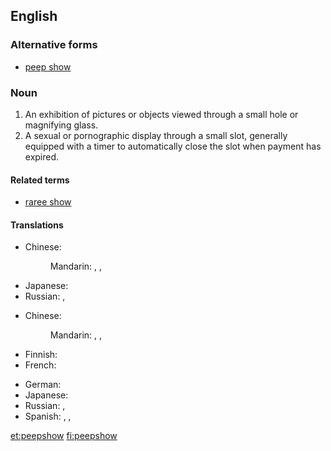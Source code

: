 ==English==

===Alternative forms===
* [[peep show]]

===Noun===
{{en-noun}}
{{wikipedia}}

# An exhibition of pictures or objects viewed through a small hole or magnifying glass.
# A sexual or pornographic display through a small slot, generally equipped with a timer to automatically close the slot when payment has expired.

====Related terms====
* [[raree show]]

====Translations====
{{trans-top|exhibition}}
* Chinese:
*: Mandarin: {{t|zh|西洋景|tr=xīyángjǐng|sc=Hani}}, {{t|zh|西洋鏡|sc=Hani}}, {{t|zh|西洋镜|tr=xīyángjìng|sc=Hani}}
{{trans-mid}}
* Japanese: {{t-|ja|ピープショー|tr=pīpushō|sc=Jpan}}
* Russian: {{t-|ru|пипшоу|n|tr=pipšóu|sc=Cyrl}} {{indeclinable}}, {{t-|ru|пип-шоу|n|tr=pip-šóu|sc=Cyrl}} {{indeclinable}}
{{trans-bottom}}

{{trans-top|sex show}}
* Chinese:
*: Mandarin: {{t|zh|西洋景|tr=xīyángjǐng|sc=Hani}}, {{t|zh|西洋鏡|sc=Hani}}, {{t|zh|西洋镜|tr=xīyángjìng|sc=Hani}}
* Finnish: {{t+|fi|peepshow|sc=Cyrl}}
* French: {{t-|fr|peep show|m}}
{{trans-mid}}
* German: {{t-|de|Peepshow|f}}
* Japanese: {{t-|ja|ピープショー|tr=pīpushō|sc=Jpan}}
* Russian: {{t-|ru|пипшоу|n|tr=pipšóu|sc=Cyrl}} {{indeclinable}}, {{t-|ru|пип-шоу|n|tr=pip-šóu|sc=Cyrl}} {{indeclinable}}
* Spanish: {{t-|es|peepshow|m}}, {{t-|es|mundonuevo|m}}, {{t-|es|espectáculo sicalíptico|m}}
{{trans-bottom}}

[[et:peepshow]]
[[fi:peepshow]]